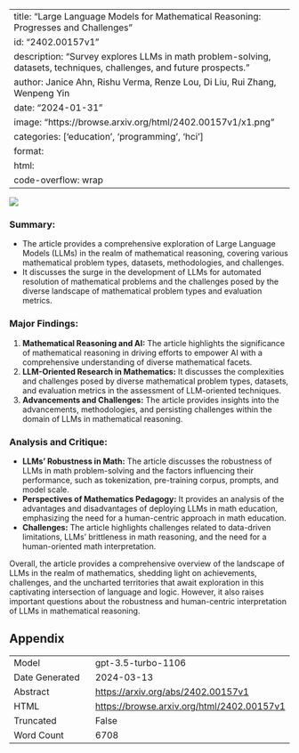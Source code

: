 
---
title: "Large Language Models for Mathematical Reasoning: Progresses and Challenges"
id: "2402.00157v1"
description: "Survey explores LLMs in math problem-solving, datasets, techniques, challenges, and future prospects."
author: Janice Ahn, Rishu Verma, Renze Lou, Di Liu, Rui Zhang, Wenpeng Yin
date: "2024-01-31"
image: "https://browse.arxiv.org/html/2402.00157v1/x1.png"
categories: ['education', 'programming', 'hci']
format:
  html:
    code-overflow: wrap
---

![](https://browse.arxiv.org/html/2402.00157v1/x1.png)

### **Summary:**
- The article provides a comprehensive exploration of Large Language Models (LLMs) in the realm of mathematical reasoning, covering various mathematical problem types, datasets, methodologies, and challenges.
- It discusses the surge in the development of LLMs for automated resolution of mathematical problems and the challenges posed by the diverse landscape of mathematical problem types and evaluation metrics.

### **Major Findings:**
1. **Mathematical Reasoning and AI:** The article highlights the significance of mathematical reasoning in driving efforts to empower AI with a comprehensive understanding of diverse mathematical facets.
2. **LLM-Oriented Research in Mathematics:** It discusses the complexities and challenges posed by diverse mathematical problem types, datasets, and evaluation metrics in the assessment of LLM-oriented techniques.
3. **Advancements and Challenges:** The article provides insights into the advancements, methodologies, and persisting challenges within the domain of LLMs in mathematical reasoning.

### **Analysis and Critique:**
- **LLMs' Robustness in Math:** The article discusses the robustness of LLMs in math problem-solving and the factors influencing their performance, such as tokenization, pre-training corpus, prompts, and model scale.
- **Perspectives of Mathematics Pedagogy:** It provides an analysis of the advantages and disadvantages of deploying LLMs in math education, emphasizing the need for a human-centric approach in math education.
- **Challenges:** The article highlights challenges related to data-driven limitations, LLMs' brittleness in math reasoning, and the need for a human-oriented math interpretation.

Overall, the article provides a comprehensive overview of the landscape of LLMs in the realm of mathematics, shedding light on achievements, challenges, and the uncharted territories that await exploration in this captivating intersection of language and logic. However, it also raises important questions about the robustness and human-centric interpretation of LLMs in mathematical reasoning.

## Appendix

|          |          |
|----------|----------|
| Model     | gpt-3.5-turbo-1106       |
| Date Generated     | 2024-03-13       |
| Abstract | [https://arxiv.org/abs/2402.00157v1](https://arxiv.org/abs/2402.00157v1)        |
| HTML     | [https://browse.arxiv.org/html/2402.00157v1](https://browse.arxiv.org/html/2402.00157v1)       |
| Truncated       | False       |
| Word Count       | 6708       |